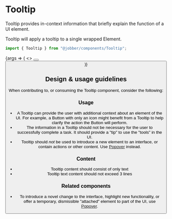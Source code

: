 
# Tooltip

<Meta title="Components/Tooltip" component={Tooltip} />

Tooltip provides in-context information that briefly explain the function of a
UI element.

Tooltip will apply a tooltip to a single wrapped Element.

```ts
import { Tooltip } from "@jobber/components/Tooltip";
```

<Canvas>
  <Story
    name="Tooltip"
    args={{
      message: "tis a button",
    }}
  >
    {args => (
      <>
        <Tooltip {...args}>
          <Button label="Hover On Me" />
        </Tooltip>
        <Tooltip {...args}>
          <Button label="Hover On Me Too" />
        </Tooltip>
      </>
    )}
  </Story>
</Canvas>

<ArgsTable of={Tooltip} story="Tooltip" />

## Design & usage guidelines

When contributing to, or consuming the Tooltip component, consider the
following:

### Usage

- A Tooltip can provide the user with additional context about an element of the
  UI. For example, a Button with only an icon might benefit from a Tooltip to
  help clarify the action the Button will perform.
- The information in a Tooltip should not be necessary for the user to
  successfully complete a task. It should provide a "tip" to use the "tools" in
  the UI.
- Tooltip should _not_ be used to introduce a new element to an interface, or
  contain actions or other content. Use
  [Popover](/docs/components-popover--popover) instead.

### Content

- Tooltip content should consist of only text
- Tooltip text content should not exceed 3 lines

### Related components

- To introduce a novel change to the interface, highlight new functionality, or
  offer a temporary, dismissible "attached" element to part of the UI, use
  [Popover](/docs/components-popover--popover).
